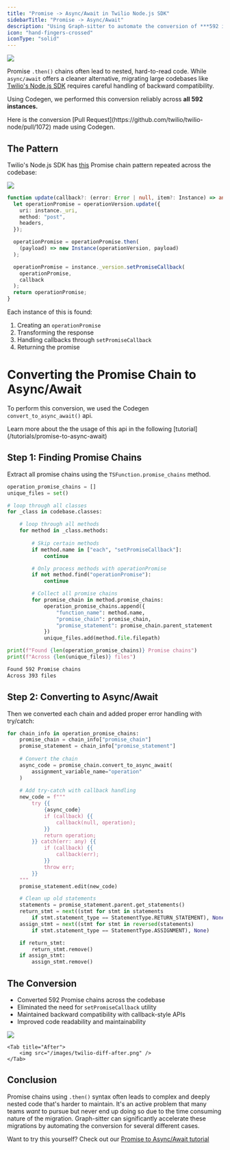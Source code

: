 ```yaml
---
title: "Promise -> Async/Await in Twilio Node.js SDK"
sidebarTitle: "Promise -> Async/Await"
description: "Using Graph-sitter to automate the conversion of ***592 instances*** of Promise `.then` chains to `async/await` in Twilio's Node.js Repository"
icon: "hand-fingers-crossed"
iconType: "solid"
---
```


<img src="/images/async-await.png" />

Promise `.then()` chains often lead to nested, hard-to-read code. While `async/await` offers a cleaner alternative, migrating large codebases like [Twilio's Node.js SDK](https://github.com/twilio/twilio-node) requires careful handling of backward compatibility.


Using Codegen, we performed this conversion reliably across **all 592 instances.**

<Check>
Here is the conversion [Pull Request](https://github.com/twilio/twilio-node/pull/1072) made using Codegen.
</Check>

## The Pattern

 Twilio's Node.js SDK has [this](https://github.com/twilio/twilio-node/blob/9bc36951e300af5affff46a05bdd120c7d6ceec4/src/rest/accounts/v1/credential/aws.ts#L182) Promise chain pattern repeated across the codebase:

<img src="/images/twilio-then.png" />

```typescript
function update(callback?: (error: Error | null, item?: Instance) => any): Promise<Instance> {
  let operationPromise = operationVersion.update({
    uri: instance._uri,
    method: "post",
    headers,
  });

  operationPromise = operationPromise.then(
    (payload) => new Instance(operationVersion, payload)
  );

  operationPromise = instance._version.setPromiseCallback(
    operationPromise,
    callback
  );
  return operationPromise;
}
```

Each instance of this is found:
1. Creating an `operationPromise`
2. Transforming the response
3. Handling callbacks through `setPromiseCallback`
4. Returning the promise


# Converting the Promise Chain to Async/Await

To perform this conversion, we used the Codegen `convert_to_async_await()` api.

<Info>
Learn more about the the usage of this api in the following [tutorial](/tutorials/promise-to-async-await)
</Info>

## Step 1: Finding Promise Chains

Extract all promise chains using the `TSFunction.promise_chains` method.

```python
operation_promise_chains = []
unique_files = set()

# loop through all classes
for _class in codebase.classes:

    # loop through all methods
    for method in _class.methods:
    
        # Skip certain methods
        if method.name in ["each", "setPromiseCallback"]:
            continue

        # Only process methods with operationPromise
        if not method.find("operationPromise"):
            continue

        # Collect all promise chains
        for promise_chain in method.promise_chains:
            operation_promise_chains.append({
                "function_name": method.name,
                "promise_chain": promise_chain,
                "promise_statement": promise_chain.parent_statement
            })
            unique_files.add(method.file.filepath)

print(f"Found {len(operation_promise_chains)} Promise chains")
print(f"Across {len(unique_files)} files")
```

```bash
Found 592 Promise chains
Across 393 files
```


## Step 2: Converting to Async/Await

Then we converted each chain and added proper error handling with try/catch:

```python
for chain_info in operation_promise_chains:
    promise_chain = chain_info["promise_chain"]
    promise_statement = chain_info["promise_statement"]
    
    # Convert the chain
    async_code = promise_chain.convert_to_async_await(
        assignment_variable_name="operation"
    )
    
    # Add try-catch with callback handling
    new_code = f"""
        try {{
            {async_code}
            if (callback) {{
                callback(null, operation);
            }}
            return operation;
        }} catch(err: any) {{
            if (callback) {{
                callback(err);
            }}
            throw err;
        }}
    """
    promise_statement.edit(new_code)

    # Clean up old statements
    statements = promise_statement.parent.get_statements()
    return_stmt = next((stmt for stmt in statements 
        if stmt.statement_type == StatementType.RETURN_STATEMENT), None)
    assign_stmt = next((stmt for stmt in reversed(statements) 
        if stmt.statement_type == StatementType.ASSIGNMENT), None)

    if return_stmt:
        return_stmt.remove()
    if assign_stmt:
        assign_stmt.remove()
```

## The Conversion

- Converted 592 Promise chains across the codebase
- Eliminated the need for `setPromiseCallback` utility
- Maintained backward compatibility with callback-style APIs
- Improved code readability and maintainability

<Tabs>
    <Tab title="Before">
        <img src="/images/twilio-diff-before.png" />
    </Tab>

    <Tab title="After">
        <img src="/images/twilio-diff-after.png" />
    </Tab>
</Tabs>

## Conclusion

Promise chains using `.then()` syntax often leads to complex and deeply nested code that's harder to maintain. It's an active problem that many teams *want* to pursue but never end up doing so due to the time consuming nature of the migration.
Graph-sitter can significantly accelerate these migrations by automating the conversion for several different cases.

Want to try this yourself? Check out our [Promise to Async/Await tutorial](/tutorials/promise-to-async-await)